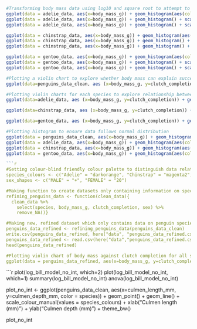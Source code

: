 
```r
#Transforming body mass data using log10 and square root to attempt to make data more normally distributed - unsuccessful.
ggplot(data = adelie_data, aes(x=body_mass_g)) + geom_histogram(aes(color=species))
ggplot(data = adelie_data, aes(x=body_mass_g)) + geom_histogram() + scale_x_log10()
ggplot(data = adelie_data, aes(x=body_mass_g)) + geom_histogram() + scale_x_sqrt()

ggplot(data = chinstrap_data, aes(x=body_mass_g)) + geom_histogram(aes(color=species))
ggplot(data = chinstrap_data, aes(x=body_mass_g)) + geom_histogram() + scale_x_log10()
ggplot(data = chinstrap_data, aes(x=body_mass_g)) + geom_histogram() + scale_x_sqrt()

ggplot(data = gentoo_data, aes(x=body_mass_g)) + geom_histogram(aes(color=species))
ggplot(data = gentoo_data, aes(x=body_mass_g)) + geom_histogram() + scale_x_log10()
ggplot(data = gentoo_data, aes(x=body_mass_g)) + geom_histogram() + scale_x_sqrt()

#Plotting a violin chart to explore whether body mass can explain successful clutch completion.
ggplot(data=penguins_data_clean, aes (x=body_mass_g, y=clutch_completion)) + geom_violin(aes(color=species)) + scale_color_manual(values = species_colours) + labs (x= "Body mass (g)", y = "Clutch completion") + theme_bw() + stat_summary(species="mean", geom="point", color="black")

#Plotting violin charts for each species to explore relationship between body mass and clutch completion in each species individually.
ggplot(data=adelie_data, aes (x=body_mass_g, y=clutch_completion)) + geom_violin(aes(color=species)) + scale_color_manual(values = species_colours) + labs (x= "Body mass (g)", y = "Clutch completion") + theme_bw() + stat_summary(species="mean", geom="pointrange", color="black")

ggplot(data=chinstrap_data, aes (x=body_mass_g, y=clutch_completion)) + geom_violin(aes(color=species)) + scale_color_manual(values = species_colours) + labs (x= "Body mass (g)", y = "Clutch completion") + theme_bw() + stat_summary(species="mean", geom="pointrange", color="black")

ggplot(data=gentoo_data, aes (x=body_mass_g, y=clutch_completion)) + geom_violin(aes(color=species)) + scale_color_manual(values = species_colours) + labs (x= "Body mass (g)", y = "Clutch completion") + theme_bw() + stat_summary(species="mean", geom="pointrange", color="black")
```

```r
#Plotting histogram to ensure data follows normal distribution
ggplot(data = penguins_data_clean, aes(x=body_mass_g)) + geom_histogram(aes(color=species))
ggplot(data = adelie_data, aes(x=body_mass_g)) + geom_histogram(aes(color=species))
ggplot(data = chinstrap_data, aes(x=body_mass_g)) + geom_histogram(aes(color=species))
ggplot(data = gentoo_data, aes(x=body_mass_g)) + geom_histogram(aes(color=species))

```r
#Setting colour-blind friendly colour palette to distinguish data relating to different species, and defining shapes for each sex.
species_colours <- c("Adelie" = "darkorange", "Chinstrap" = "magenta2", "Gentoo" = "blue")
sex_shapes <- c("MALE" = "+", "FEMALE" = "20")

#Making function to create datasets only containing information on species, clutch completion, body mass and sex.
refining_penguins_data <- function(clean_data){
  clean_data %>% 
    select(species, body_mass_g, clutch_completion, sex) %>% 
    remove_NA()}

#Making new, refined dataset which only contains data on penguin species, size, sex and clutch completion.
penguins_data_refined <- refining_penguins_data(penguins_data_clean)
write.csv(penguins_data_refined, here("data", "penguins_data_refined.csv"))
penguins_data_refined <- read.csv(here("data","penguins_data_refined.csv"))
head(penguins_data_refined)

#Plotting violin chart of body mass against clutch completion for all species, without accounting for sex.
ggplot(data = penguins_data_refined, aes(x=body_mass_g, y=clutch_completion)) + geom_violin(aes(color = species, shape = sex), width = 1) + geom_jitter(aes(color = species), alpha = 0.25, width = 0.5) + scale_colour_manual(values = species_colours) + scale_shape_manual(values = sex_shapes)
```

```r

plot(log_bill_model_no_int, which=2)
plot(log_bill_model_no_int, which=1)
summary(log_bill_model_no_int)
anova(log_bill_model_no_int)

plot_no_int <- ggplot(penguins_data_clean, aes(x=culmen_length_mm, y=culmen_depth_mm, color = species)) + geom_point() + geom_line() + scale_colour_manual(values = species_colours) + xlab("Culmen length (mm)") + ylab("Culmen depth (mm)") + theme_bw()

plot_no_int